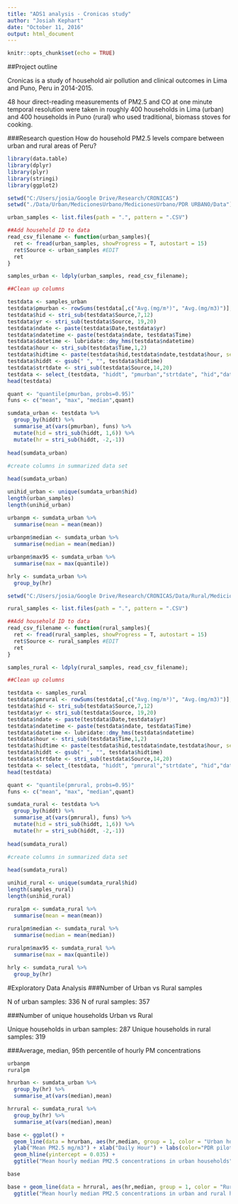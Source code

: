 ```yaml
---
title: "ADS1 analysis - Cronicas study"
author: "Josiah Kephart"
date: "October 11, 2016"
output: html_document
---
```


```r
knitr::opts_chunk$set(echo = TRUE)
```
##Project outline

Cronicas is a study of household air pollution and clinical outcomes in Lima and Puno, Peru in 2014-2015. 

48 hour direct-reading measurements of PM2.5 and CO at one minute temporal resolution were taken in roughly 400 households in Lima (urban) and 400 households in Puno (rural) who used traditional, biomass stoves for cooking.

###Research question
How do household PM2.5 levels compare between urban and rural areas of Peru?

```r

library(data.table)
library(dplyr)
library(plyr)
library(stringi)
library(ggplot2)

setwd("C:/Users/josia/Google Drive/Research/CRONICAS")
setwd("./Data/Urban/MedicionesUrbano/MedicionesUrbano/PDR URBANO/Data")

urban_samples <- list.files(path = ".", pattern = ".CSV")

##Add household ID to data
read_csv_filename <- function(urban_samples){
  ret <- fread(urban_samples, showProgress = T, autostart = 15)
  ret$Source <- urban_samples #EDIT
  ret
}

samples_urban <- ldply(urban_samples, read_csv_filename); 

##Clean up columns

testdata <- samples_urban
testdata$pmurban <- rowSums(testdata[,c("Avg.(mg/m³)", "Avg.(mg/m3)")], na.rm = T)
testdata$hid <- stri_sub(testdata$Source,7,12)
testdata$yr <- stri_sub(testdata$Source, 19,20)
testdata$ndate <- paste(testdata$Date,testdata$yr)
testdata$ndatetime <- paste(testdata$ndate, testdata$Time)
testdata$datetime <- lubridate::dmy_hms(testdata$ndatetime)
testdata$hour <- stri_sub(testdata$Time,1,2)
testdata$hidtime <- paste(testdata$hid,testdata$ndate,testdata$hour, sep = "_")
testdata$hiddt <- gsub(" ", "", testdata$hidtime)
testdata$strtdate <- stri_sub(testdata$Source,14,20)
testdata <- select_(testdata, "hiddt", "pmurban","strtdate", "hid","datetime")
head(testdata)

quant <- "quantile(pmurban, probs=0.95)"
funs <- c("mean", "max", "median",quant)

sumdata_urban <- testdata %>%
  group_by(hiddt) %>%
  summarise_at(vars(pmurban), funs) %>% 
  mutate(hid = stri_sub(hiddt, 1,6)) %>%
  mutate(hr = stri_sub(hiddt, -2,-1)) 
  
head(sumdata_urban)
  
#create columns in summarized data set 

head(sumdata_urban)  

unihid_urban <- unique(sumdata_urban$hid)
length(urban_samples)
length(unihid_urban)

urbanpm <- sumdata_urban %>%
  summarise(mean = mean(mean)) 
  
urbanpm$median <- sumdata_urban %>%
  summarise(median = mean(median)) 

urbanpm$max95 <- sumdata_urban %>%
  summarise(max = max(quantile))

hrly <- sumdata_urban %>%
  group_by(hr) 
```

```r

setwd("C:/Users/josia/Google Drive/Research/CRONICAS/Data/Rural/MedicionesRural/MedicionesRural/PDR RURAL/Data")

rural_samples <- list.files(path = ".", pattern = ".CSV")

##Add household ID to data
read_csv_filename <- function(rural_samples){
  ret <- fread(rural_samples, showProgress = T, autostart = 15)
  ret$Source <- rural_samples #EDIT
  ret
}

samples_rural <- ldply(rural_samples, read_csv_filename); 

##Clean up columns

testdata <- samples_rural
testdata$pmrural <- rowSums(testdata[,c("Avg.(mg/m³)", "Avg.(mg/m3)")], na.rm = T)
testdata$hid <- stri_sub(testdata$Source,7,12)
testdata$yr <- stri_sub(testdata$Source, 19,20)
testdata$ndate <- paste(testdata$Date,testdata$yr)
testdata$ndatetime <- paste(testdata$ndate, testdata$Time)
testdata$datetime <- lubridate::dmy_hms(testdata$ndatetime)
testdata$hour <- stri_sub(testdata$Time,1,2)
testdata$hidtime <- paste(testdata$hid,testdata$ndate,testdata$hour, sep = "_")
testdata$hiddt <- gsub(" ", "", testdata$hidtime)
testdata$strtdate <- stri_sub(testdata$Source,14,20)
testdata <- select_(testdata, "hiddt", "pmrural","strtdate", "hid","datetime")
head(testdata)

quant <- "quantile(pmrural, probs=0.95)"
funs <- c("mean", "max", "median",quant)

sumdata_rural <- testdata %>%
  group_by(hiddt) %>%
  summarise_at(vars(pmrural), funs) %>% 
  mutate(hid = stri_sub(hiddt, 1,6)) %>%
  mutate(hr = stri_sub(hiddt, -2,-1)) 
  
head(sumdata_rural)
  
#create columns in summarized data set 

head(sumdata_rural)  

unihid_rural <- unique(sumdata_rural$hid)
length(samples_rural)
length(unihid_rural)

ruralpm <- sumdata_rural %>%
  summarise(mean = mean(mean)) 
  
ruralpm$median <- sumdata_rural %>%
  summarise(median = mean(median)) 

ruralpm$max95 <- sumdata_rural %>%
  summarise(max = max(quantile))

hrly <- sumdata_rural %>%
  group_by(hr) 

```
#Exploratory Data Analysis
###Number of Urban vs Rural samples

N of urban samples: 336
N of rural samples: 357

###Number of unique households Urban vs Rural

Unique households in urban samples: 287
Unique households in rural samples: 319

###Average, median, 95th percentile of hourly PM concentrations
```r
urbanpm
ruralpm
```


```r
hrurban <- sumdata_urban %>%
  group_by(hr) %>%
  summarise_at(vars(median),mean)

hrrural <- sumdata_rural %>%
  group_by(hr) %>%
  summarise_at(vars(median),mean)

base <- ggplot() + 
  geom_line(data = hrurban, aes(hr,median, group = 1, color = "Urban households")) +
  ylab("Mean PM2.5 mg/m3") + xlab("Daily Hour") + labs(color="PDR pilots") +
  geom_hline(yintercept = 0.035) +   
  ggtitle("Mean hourly median PM2.5 concentrations in urban households") 

base
```

```r
base + geom_line(data = hrrural, aes(hr,median, group = 1, color = "Rural households")) +
  ggtitle("Mean hourly median PM2.5 concentrations in urban and rural households") 
```